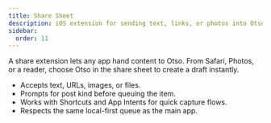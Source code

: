 ```yaml
---
title: Share Sheet
description: iOS extension for sending text, links, or photos into Otso.
sidebar:
  order: 11
---
```


A share extension lets any app hand content to Otso. From Safari, Photos, or a reader, choose Otso in the share sheet to create a draft instantly.

- Accepts text, URLs, images, or files.
- Prompts for post kind before queuing the item.
- Works with Shortcuts and App Intents for quick capture flows.
- Respects the same local-first queue as the main app.
